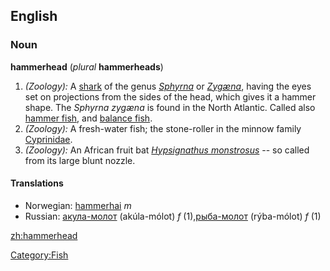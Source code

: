 {{wikipedia}}
==English==
===Noun===
'''hammerhead''' (''plural'' '''hammerheads''')

#''(Zoology):'' A [[shark]] of the genus ''[[Sphyrna]]'' or ''[[Zygæna]]'', having the eyes set on projections from the sides of the head, which gives it a hammer shape. The ''Sphyrna zygæna'' is found in the North Atlantic. Called also [[hammer fish]], and [[balance fish]].
#''(Zoology):'' A fresh-water fish; the stone-roller in the minnow family [[Cyprinidae]].
#''(Zoology):'' An African fruit bat ''[[Hypsignathus monstrosus]]'' -- so called from its large blunt nozzle.

====Translations====
*Norwegian: [[hammerhai]] ''m''
*Russian: [[акула-молот]] (akúla-mólot) ''f'' (1),[[рыба-молот]] (rýba-mólot) ''f'' (1)
[[Category:Fish]]

[[zh:hammerhead]]
